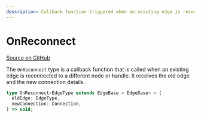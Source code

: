 ```yaml
---
description: Callback function triggered when an existing edge is reconnected to a different node or handle in SvelteFlow.
---
```


# OnReconnect

[Source on GitHub](https://github.com/xyflow/xyflow/blob/main/packages/svelte/src/lib/types/general.ts#L83)

The `OnReconnect` type is a callback function that is called when an existing edge is reconnected to a different node or handle. It receives the old edge and the new connection details.

```ts
type OnReconnect<EdgeType extends EdgeBase = EdgeBase> = (
  oldEdge: EdgeType,
  newConnection: Connection,
) => void;
```

<APIDocs typeName="OnReconnect" packageName="system" />

